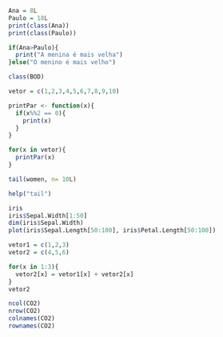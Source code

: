 ```r
Ana = 8L
Paulo = 18L
print(class(Ana))
print(class(Paulo))
```
```r
if(Ana>Paulo){
  print("A menina é mais velha")
}else("O menino é mais velho")
```
```r
class(BOD)
```
```r
vetor = c(1,2,3,4,5,6,7,8,9,10)
```
```r
printPar <- function(x){
  if(x%%2 == 0){
    print(x)
  }
}
```
```r
for(x in vetor){
  printPar(x)
}
```
```r
tail(women, n= 10L)
```
```r
help("tail")
```
```r
iris
iris$Sepal.Width[1:50]
dim(iris$Sepal.Width)
plot(iris$Sepal.Length[50:100], iris$Petal.Length[50:100])
```
```r
vetor1 = c(1,2,3)
vetor2 = c(4,5,6)

for(x in 1:3){
  vetor2[x] = vetor1[x] + vetor2[x]
}
vetor2
```
```r
ncol(CO2)
nrow(CO2)
colnames(CO2)
rownames(CO2)
```















